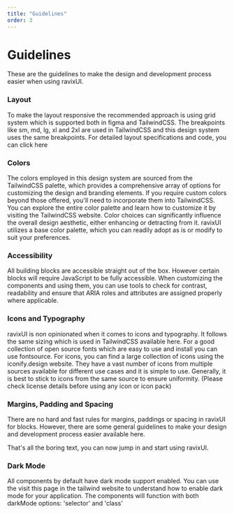 ```yaml
---
title: "Guidelines"
order: 3
---
```


# Guidelines

These are the guidelines to make the design and development process easier when using ravixUI.

### Layout

To make the layout responsive the recommended approach is using grid system which is supported both in figma and TailwindCSS. The breakpoints like sm, md, lg, xl and 2xl are used in TailwindCSS and this design system uses the same breakpoints. For detailed layout specifications and code, you can click here

### Colors

The colors employed in this design system are sourced from the TailwindCSS palette, which provides a comprehensive array of options for customizing the design and branding elements. If you require custom colors beyond those offered, you'll need to incorporate them into TailwindCSS. You can explore the entire color palette and learn how to customize it by visiting the TailwindCSS website. Color choices can significantly influence the overall design aesthetic, either enhancing or detracting from it. ravixUI utilizes a base color palette, which you can readily adopt as is or modify to suit your preferences.

### Accessibility

All building blocks are accessible straight out of the box. However certain blocks will require JavaScript to be fully accessible. When customizing the components and using them, you can use tools to check for contrast, readability and ensure that ARIA roles and attributes are assigned properly where applicable.

### Icons and Typography

ravixUI is non opinionated when it comes to icons and typography. It follows the same sizing which is used in TailwindCSS available here. For a good collection of open source fonts which are easy to use and install you can use fontsource. For icons, you can find a large collection of icons using the iconify.design website. They have a vast number of icons from multiple sources available for different use cases and it is simple to use. Generally, it is best to stick to icons from the same source to ensure uniformity. (Please check license details before using any icon or icon pack)

### Margins, Padding and Spacing

There are no hard and fast rules for margins, paddings or spacing in ravixUI for blocks. However, there are some general guidelines to make your design and development process easier available here.

That's all the boring text, you can now jump in and start using ravixUI.

### Dark Mode

All components by default have dark mode support enabled. You can use the visit this page in the tailwind website to understand how to enable dark mode for your application. The components will function with both darkMode options: 'selector' and 'class'